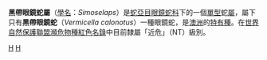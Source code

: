 {{Speciesbox 
| taxon = Vermicella calonotus
| status = NT
| status_system = IUCN3.1
| status_ref=<ref name=IUCN>[[世界自然保護聯盟瀕危物種紅色名錄|世界自然保護聯盟瀕危物種紅色名錄]]：[http://www.iucnredlist.org/search/details.php/20230/all 黑帶眼鏡蛇]</ref>
| binomial_authority = Duméril, Bibron & Duméril，1854
| synonyms = ''Simoselaps calonotus''  Duméril, Bibron & Duméril，1854}}

'''黑帶眼鏡蛇屬'''（[[學名|學名]]：''Simoselaps''）是[[蛇亞目|蛇亞目]][[眼鏡蛇科|眼鏡蛇科]]下的一個[[單型|單型]]蛇[[屬|屬]]，屬下只有'''黑帶眼鏡蛇'''（''Vermicella calonotus''）一種眼鏡蛇，是[[澳洲|澳洲]]的[[特有種|特有種]]。在[[世界自然保護聯盟瀕危物種紅色名錄|世界自然保護聯盟瀕危物種紅色名錄]]中目前隸屬「近危」（NT）級別。

{{taxonbar}}
[[Category:_1854年描述的动物|H]]
[[Category:澳蠕蛇屬|H]]